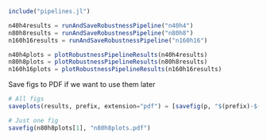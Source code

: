 ```{julia}
include("pipelines.jl")
```



```{julia}
n40h4results = runAndSaveRobustnessPipeline("n40h4")
n80h8results = runAndSaveRobustnessPipeline("n80h8")
n160h16results = runAndSaveRobustnessPipeline("n160h16")
```



```{julia}
n40h4plots = plotRobustnessPipelineResults(n40h4results)
n80h8plots = plotRobustnessPipelineResults(n80h8results)
n160h16plots = plotRobustnessPipelineResults(n160h16results)
```



Save figs to PDF if we want to use them later

```{julia}
# All figs
saveplots(results, prefix, extension="pdf") = [savefig(p, "$(prefix)-$(i).$(extension)") for (i, p) in enumerate(results)]

# Just one fig
savefig(n80h8plots[1], "n80h8plots.pdf")
```